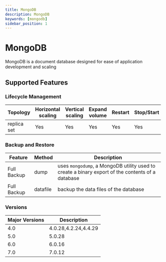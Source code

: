 ```yaml
---
title: MongoDB
description: MongoDB
keywords: [mongodb]
sidebar_position: 1
---
```


# MongoDB

MongoDB is a document database designed for ease of application development and scaling

## Supported Features

### Lifecycle Management

| Topology | Horizontal<br/>scaling | Vertical <br/>scaling | Expand<br/>volume | Restart   | Stop/Start | Configure | Expose | Switchover |
|----------|------------------------|-----------------------|-------------------|-----------|------------|-----------|--------|------------|
| replica set | Yes                    | Yes                   | Yes              | Yes       | Yes        | Yes       | Yes    | Yes      |

### Backup and Restore

| Feature     | Method | Description |
|-------------|--------|------------|
| Full Backup | dump   | uses `mongodump`, a MongoDB utility used to create a binary export of the contents of a database  |
| Full Backup | datafile | backup the data files of the database |

### Versions

| Major Versions | Description |
|---------------|--------------|
| 4.0 | 4.0.28,4.2.24,4.4.29 |
| 5.0 | 5.0.28 |
| 6.0 | 6.0.16 |
| 7.0 | 7.0.12 |

